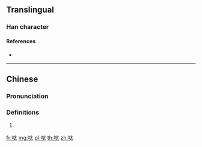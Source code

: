 {{character info/new}}
==Translingual==

===Han character===
{{Han char|rn=30|rad=口|as=04|sn=7|four=64030|canj=RKI,XRKI|ids=⿰口太}}

====References====
* {{Han ref|kx=0181.191|hdz=10587.030|uh=5454|ud=21588|bh=CA79|bd=51833}}

----

==Chinese==
{{zh-forms}}

===Pronunciation===
{{zh-pron
|m=dāi,tāi
|c=toi2,taai1
|h=
|md=
|mn=thái
|w=
|cat=n
}}

===Definitions===
{{zh-hanzi}}

# {{rfdef|lang=zh}}

[[fr:呔]]
[[mg:呔]]
[[pl:呔]]
[[th:呔]]
[[zh:呔]]